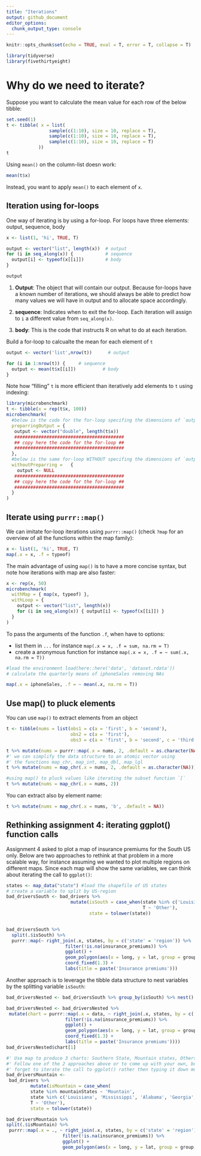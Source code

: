 ```yaml
---
title: "Iterations"
output: github_document
editor_options:
  chunk_output_type: console
---
```


```r
knitr::opts_chunk$set(echo = TRUE, eval = T, error = T, collapse = T)
```

```r
library(tidyverse)
library(fivethirtyeight)
```

# Why do we need to iterate?

Suppose you want to calculate the mean value for each row of the below tibble:

```r
set.seed(1)
t <- tibble( x = list(
                sample(c(1:10), size = 10, replace = T),
                sample(c(1:10), size = 10, replace = T),
                sample(c(1:10), size = 10, replace = T)
            ))
t
```

Using `mean()` on the column-list doesn work: 

```r
mean(t$x)
```

Instead, you want to apply `mean()` to each element of `x`.


## Iteration using for-loops

One way of iterating is by using a for-loop. For loops have three elements: output, sequence, body

```r

x <- list(1, 'hi', TRUE, T) 

output <- vector("list", length(x))  # output
for (i in seq_along(x)) {            # sequence
  output[i] <- typeof(x[[i]])        # body
}

output
```

1. **Output**: The object that will contain our output. Because for-loops have a known number of iterations, we should always be able to predict how many values we will have in output and to allocate space accordingly.

2. **sequence**: Indicates when to exit the for-loop. Each iteration will assign to `i` a different value from `seq_along(x)`.

3. **body**: This is the code that instructs R on what to do at each iteration.


Build a for-loop to calcualte the mean for each element of `t`

```r

output <- vector('list',nrow(t))      # output

for (i in 1:nrow(t)) {     # sequence
  output <- mean(t$x[[i]])          # body
}
```

Note how "filling" `t` is more efficient than iteratively add elements to `t` using indexing:

```r
library(microbenchmark)
t <- tibble(x = rep(t$x, 100))
microbenchmark(
  #below is the code for the for-loop specifing the dimensions of `output`
  preparringOutput = {
   output <- vector("double", length(t$x))  
   #########################################
   ## copy here the code for the for-loop ##
   #########################################
  },
  #below is the same for-loop WITHOUT specifing the dimensions of `output`
  withoutPreparring =   { 
    output <- NULL
   #########################################
   ## copy here the code for the for-loop ##
   #########################################
  }
)
```


## Iterate using `purrr::map()`

We can imitate for-loop iterations using `purrr::map()` (check `?map` for an overview of all the functions within the map family):

```r
x <- list(1, 'hi', TRUE, T) 
map(.x = x, .f = typeof)
```

The main advantage of using `map()` is to have a more concise syntax, but note how iterations with map are also faster:

```r
x <- rep(x, 50)
microbenchmark(
  withMap = { map(x, typeof) },
  withLoop = {
    output <- vector("list", length(x)) 
    for (i in seq_along(x)) { output[i] <- typeof(x[[i]]) }
  }
)
```


To pass the arguments of the function `.f`, when have to options:

- list them in `...` for instance `map(.x = x, .f = sum, na.rm = T)`
- create a anonymous function for instance `map(.x = x, .f = ~ sum(.x, na.rm = T))`

```r
#load the environment load(here::here('data', 'dataset.rdata'))
# calculate the quarterly means of iphoneSales removing NAs

map(.x = iphoneSales, .f = ~ mean(.x, na.rm = T))

```


## Use map() to pluck elements

You can use `map()` to extract elements from an object

```r
t <- tibble(nums = list(obs1 = c(a = 'first', b = 'second'), 
                        obs2 = c(a = 'first'), 
                        obs3 = c(a = 'first', b = 'second', c = 'third')))

t %>% mutate(nums = purrr::map(.x = nums, 2, .default = as.character(NA)))
#' we can simplify the data structure to an atomic vector using 
#' the functions map_chr, map_int, map_dbl, map_lgl
t %>% mutate(nums = map_chr(.x = nums, 2, .default = as.character(NA)))

#using map() to pluck values like iterating the subset function `[`
t %>% mutate(nums = map_chr(.x = nums, 2))
```

You can extract also by element name:

```r
t %>% mutate(nums = map_chr(.x = nums, 'b', .default = NA))
```



## Rethinking assignment 4: iterating ggplot() function calls

Assignment 4 asked to plot a map of insurance premiums for the South US only. Below are two approaches to rethink at that problem in a more scalable way, for instance assuming we wanted to plot multiple regions on different maps. Since each map will show the same variables, we can think about iterating the call to `ggplot()`:

```r
states <- map_data("state") #load the shapefile of US states
# create a variable to split by US-region
bad_driversSouth <- bad_drivers %>%
                        mutate(isSouth = case_when(state %in% c('Louisiana', 'Alabama', 'Mississippi', 'Georgia', 'South Carolina') ~ 'South',
                                                   T ~ 'Other'),
                               state = tolower(state))


bad_driversSouth %>% 
  split(.$isSouth) %>% 
  purrr::map(~ right_join(.x, states, by = c('state' = 'region')) %>% 
                      filter(!is.na(insurance_premiums)) %>% 
                      ggplot() +
                      geom_polygon(aes(x = long, y = lat, group = group, fill = insurance_premiums), color = "white") + 
                      coord_fixed(1.3) +
                      labs(title = paste('Insurance premiums')))

```


Another approach is to leverage the tibble data structure to nest variables by the splitting variable `isSouth`: 


```r
bad_driversNested <- bad_driversSouth %>% group_by(isSouth) %>% nest()

bad_driversNested <- bad_driversNested %>% 
 mutate(chart = purrr::map(.x = data, ~ right_join(.x, states, by = c('state' = 'region')) %>% 
                      filter(!is.na(insurance_premiums)) %>% 
                      ggplot() +
                      geom_polygon(aes(x = long, y = lat, group = group, fill = insurance_premiums), color = "white") + 
                      coord_fixed(1.3) +
                      labs(title = paste('Insurance premiums'))))
bad_driversNested$chart[1]
```


```r
#' Use map to produce 3 charts: Southern State, Mountain states, Others. 
#' Follow one of the 2 approaches above or to come up with your own, but don't 
#' forget to iterate the call to ggplot() rather then typing it down multiple times
bad_driversMountain <-
 bad_drivers %>%
         mutate(isMountain = case_when(
         state %in% mountainStates ~ 'Mountain',
         state %in% c('Louisiana', 'Mississippi', 'Alabama', 'Georgia', 'South Carolina') ~ 'South',
         T ~ 'Other'),
         state = tolower(state))

bad_driversMountain %>%
split(.$isMountain) %>%
 purrr::map(.x = ., ~ right_join(.x, states, by = c('state' = 'region')) %>%
                     filter(!is.na(insurance_premiums)) %>%
                     ggplot() +
                     geom_polygon(aes(x = long, y = lat, group = group, fill = insurance_premiums), color = "white") + coord_fixed(1.3) + labs(title = paste('Insurance premiums')))
```





